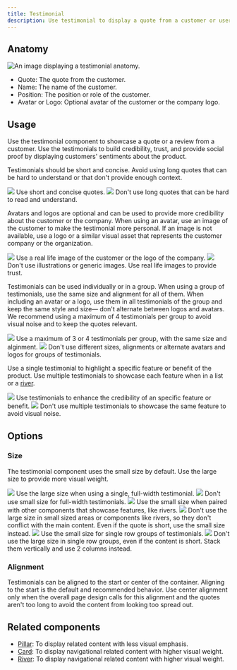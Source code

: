 ```yaml
---
title: Testimonial
description: Use testimonial to display a quote from a customer or user.
---
```



## Anatomy

![An image displaying a testimonial anatomy.](https://github.com/primer/brand/assets/912236/c9348fc5-36f4-40f8-a1ec-60bd84d37535)

- Quote: The quote from the customer.
- Name: The name of the customer.
- Position: The position or role of the customer.
- Avatar or Logo: Optional avatar of the customer or the company logo.

## Usage

Use the testimonial component to showcase a quote or a review from a customer. Use the testimonials to build credibility, trust, and provide social proof by displaying customers' sentiments about the product.

Testimonials should be short and concise. Avoid using long quotes that can be hard to understand or that don't provide enough context.

<DoDontContainer>
  <Do>
    <img src="https://github.com/primer/brand/assets/912236/dd1a3e57-d94f-4f62-9840-67fce2cd78d2" />
    <Caption>Use short and concise quotes.</Caption>
  </Do>
  <Dont>
    <img src="https://github.com/primer/brand/assets/912236/e6c7e682-9948-4238-bc74-f26d705cce65" />
    <Caption>
      Don't use long quotes that can be hard to read and understand.
    </Caption>
  </Dont>
</DoDontContainer>

Avatars and logos are optional and can be used to provide more credibility about the customer or the company. When using an avatar, use an image of the customer to make the testimonial more personal. If an image is not available, use a logo or a similar visual asset that represents the customer company or the organization.

<DoDontContainer>
  <Do>
    <img src="https://github.com/primer/brand/assets/912236/8968b579-1ff6-490e-a5a2-2abd2da588e5" />
    <Caption>
      Use a real life image of the customer or the logo of the company.
    </Caption>
  </Do>
  <Dont>
    <img src="https://github.com/primer/brand/assets/912236/bcda5e31-1ccc-44a5-9d65-2f6aad326f4b" />
    <Caption>
      Don't use illustrations or generic images. Use real life images to provide trust.
    </Caption>
  </Dont>
</DoDontContainer>

Testimonials can be used individually or in a group. When using a group of testimonials, use the same size and alignment for all of them. When including an avatar or a logo, use them in all testimonials of the group and keep the same style and size— don't alternate between logos and avatars. We recommend using a maximum of 4 testimonials per group to avoid visual noise and to keep the quotes relevant.

<DoDontContainer stacked>
  <Do>
    <img src="https://github.com/primer/brand/assets/912236/06a41538-6fca-4145-b1f5-7de16a8e078d" />
    <Caption>
      Use a maximum of 3 or 4 testimonials per group, with the same size and
      alginment.
    </Caption>
  </Do>
  <Dont>
    <img src="https://github.com/primer/brand/assets/912236/ed834a59-65e9-4933-a9c7-ace37843c7a6" />
    <Caption>
      Don't use different sizes, alignments or alternate avatars and logos for
      groups of testimonials.
    </Caption>
  </Dont>
</DoDontContainer>

Use a single testimonial to highlight a specific feature or benefit of the product. Use multiple testimonials to showcase each feature when in a list or a [river](/components/River).

<DoDontContainer>
  <Do>
    <img src="https://github.com/primer/brand/assets/912236/d59eff28-6db4-4f7a-a8c4-8fb69716edd7" />
    <Caption>
      Use testimonials to enhance the credibility of an specific feature or
      benefit.
    </Caption>
  </Do>
  <Dont>
    <img src="https://github.com/primer/brand/assets/912236/7888cd46-6397-4a6f-8f62-63d3236f0a5c" />
    <Caption>
      Don't use multiple testimonials to showcase the same feature to avoid
      visual noise.
    </Caption>
  </Dont>
</DoDontContainer>

## Options

### Size

The testimonial component uses the small size by default. Use the large size to provide more visual weight.

<DoDontContainer>
  <Do>
    <img src="https://github.com/primer/brand/assets/912236/a10d6454-0b6e-4694-9acc-cdf48e31d922" />
    <Caption>
      Use the large size when using a single, full-width testimonial.
    </Caption>
  </Do>
  <Dont>
    <img src="https://github.com/primer/brand/assets/912236/34a502ea-4b32-4054-9518-4da63d86acf9" />
    <Caption>Don't use small size for full-width testimonials.</Caption>
  </Dont>
</DoDontContainer>

<DoDontContainer>
  <Do>
    <img src="https://github.com/primer/brand/assets/912236/91ee4072-41a3-4984-9af5-9c6f9b94135c" />
    <Caption>
      Use the small size when paired with other components that showcase
      features, like rivers.
    </Caption>
  </Do>
  <Dont>
    <img src="https://github.com/primer/brand/assets/912236/63143585-1c28-4380-853d-a6e5dff6f8c1" />
    <Caption>
      Don't use the large size in small sized areas or components like rivers, so
      they don't conflict with the main content. Even if the quote is short, use
      the small size instead.
    </Caption>
  </Dont>
</DoDontContainer>

<DoDontContainer stacked>
  <Do>
    <img src="https://github.com/primer/brand/assets/912236/20e90276-8b6c-4e14-911b-f28b38eb7f7b" />
    <Caption>Use the small size for single row groups of testimonials.</Caption>
  </Do>
  <Dont>
    <img src="https://github.com/primer/brand/assets/912236/136e559e-aa04-4814-99f7-f1f722ebb8e6" />
    <Caption>
      Don't use the large size in single row groups, even if the content is
      short. Stack them vertically and use 2 columns instead.
    </Caption>
  </Dont>
</DoDontContainer>

### Alignment

Testimonials can be aligned to the start or center of the container. Aligning to the start is the default and recommended behavior. Use center alignment only when the overall page design calls for this alignment and the quotes aren't too long to avoid the content from looking too spread out.

## Related components

- [Pillar](/components/Pillar): To display related content with less visual emphasis.
- [Card](/components/Card): To display navigational related content with higher visual weight.
- [River](/components/River): To display navigational related content with higher visual weight.
